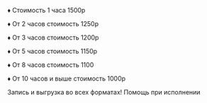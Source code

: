 ♦ Стоимость 1 часа 1500р

♦ От 2 часов стоимость 1250р

♦ От 3 часов стоимость 1200р

♦ От 5 часов стоимость 1150р

♦ От 8 часов стоимость 1100

♦ От 10 часов и выше стоимость 1000р

<div className="my-4"></div>

Запись и выгрузка во всех форматах!
Помощь при исполнении
